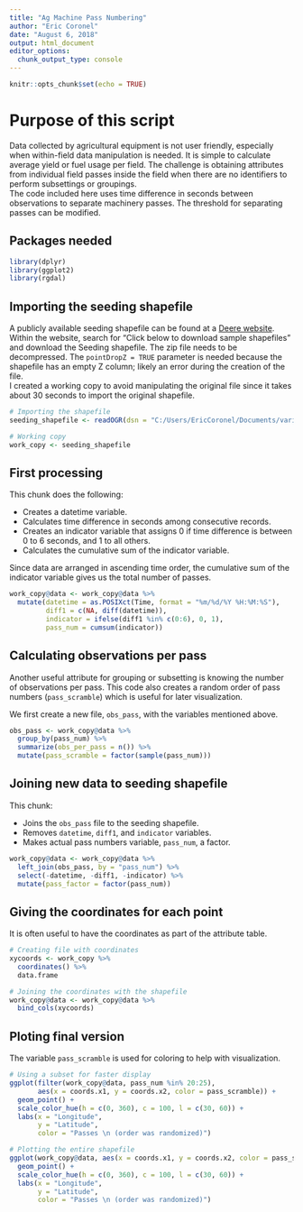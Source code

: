 ```yaml
---
title: "Ag Machine Pass Numbering"
author: "Eric Coronel"
date: "August 6, 2018"
output: html_document
editor_options: 
  chunk_output_type: console
---
```


```r
knitr::opts_chunk$set(echo = TRUE)
```

# Purpose of this script

Data collected by agricultural equipment is not user friendly, especially when within-field data manipulation is needed. It is simple to calculate average yield or fuel usage per field. The challenge is obtaining attributes from individual field passes inside the field when there are no identifiers to perform subsettings or groupings.  
The code included here uses time difference in seconds between observations to separate machinery passes. The threshold for separating passes can be modified.

## Packages needed
```r

library(dplyr)
library(ggplot2)
library(rgdal)

```

## Importing the seeding shapefile

A publicly available seeding shapefile can be found at a [Deere website](https://developer.deere.com/#!documentation&doc=.%2Fmyjohndeere%2FfieldOperations.htm&anchor=). Within the website, search for "Click below to download sample shapefiles" and download the Seeding shapefile. The zip file needs to be decompressed. The `pointDropZ = TRUE` parameter is needed because the shapefile has an empty Z column; likely an error during the creation of the file.  
I created a working copy to avoid manipulating the original file since it takes about 30 seconds to import the original shapefile.

```r

# Importing the shapefile
seeding_shapefile <- readOGR(dsn = "C:/Users/EricCoronel/Documents/various_DS_projects/Ag_Machine_Pass_Numbering/seeding_shapefile", layer = "Merriweather Farms-JT-01-Corn", pointDropZ = TRUE)

# Working copy
work_copy <- seeding_shapefile

```

## First processing

This chunk does the following:

* Creates a datetime variable.
* Calculates time difference in seconds among consecutive records.
* Creates an indicator variable that assigns 0 if time difference is between 0 to 6 seconds, and 1 to all others.
* Calculates the cumulative sum of the indicator variable.   

Since data are arranged in ascending time order, the cumulative sum of the indicator variable gives us 
the total number of passes.

```r

work_copy@data <- work_copy@data %>%
  mutate(datetime = as.POSIXct(Time, format = "%m/%d/%Y %H:%M:%S"),
         diff1 = c(NA, diff(datetime)),
         indicator = ifelse(diff1 %in% c(0:6), 0, 1),
         pass_num = cumsum(indicator))

```

## Calculating observations per pass

Another useful attribute for grouping or subsetting is knowing the number of observations per pass. This code also creates a random order of pass numbers (`pass_scramble`) which is useful for later visualization.

We first create a new file, `obs_pass`, with the variables mentioned above. 

```r

obs_pass <- work_copy@data %>%
  group_by(pass_num) %>%
  summarize(obs_per_pass = n()) %>%
  mutate(pass_scramble = factor(sample(pass_num)))

```

## Joining new data to seeding shapefile

This chunk:

* Joins the `obs_pass` file to the seeding shapefile.
* Removes `datetime`, `diff1`, and `indicator` variables.
* Makes actual pass numbers variable, `pass_num`, a factor.

```r

work_copy@data <- work_copy@data %>%
  left_join(obs_pass, by = "pass_num") %>%
  select(-datetime, -diff1, -indicator) %>%
  mutate(pass_factor = factor(pass_num))

```

## Giving the coordinates for each point

It is often useful to have the coordinates as part of the attribute table.

```r

# Creating file with coordinates
xycoords <- work_copy %>%
  coordinates() %>%
  data.frame

# Joining the coordinates with the shapefile
work_copy@data <- work_copy@data %>%
  bind_cols(xycoords)

```

## Ploting final version

The variable `pass_scramble` is used for coloring to help with visualization.

```r

# Using a subset for faster display
ggplot(filter(work_copy@data, pass_num %in% 20:25), 
       aes(x = coords.x1, y = coords.x2, color = pass_scramble)) +
  geom_point() +
  scale_color_hue(h = c(0, 360), c = 100, l = c(30, 60)) +
  labs(x = "Longitude",
       y = "Latitude",
       color = "Passes \n (order was randomized)")

# Plotting the entire shapefile
ggplot(work_copy@data, aes(x = coords.x1, y = coords.x2, color = pass_scramble)) +
  geom_point() +
  scale_color_hue(h = c(0, 360), c = 100, l = c(30, 60)) +
  labs(x = "Longitude",
       y = "Latitude",
       color = "Passes \n (order was randomized)")

```